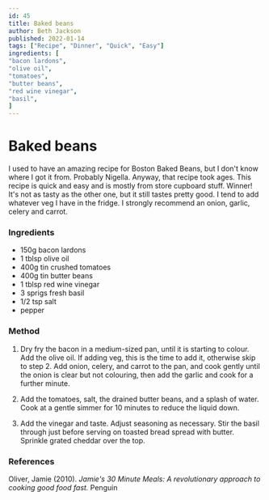 ```yaml
---
id: 45
title: Baked beans
author: Beth Jackson
published: 2022-01-14
tags: ["Recipe", "Dinner", "Quick", "Easy"]
ingredients: [
"bacon lardons",
"olive oil",
"tomatoes",
"butter beans",
"red wine vinegar",
"basil",
]
---
```


# Baked beans

<BlogTextWrapper>

I used to have an amazing recipe for Boston Baked Beans, but I don't know where I got it from. Probably Nigella. Anyway, that recipe took ages. This recipe is quick and easy and is mostly from store cupboard stuff. Winner! It's not as tasty as the other one, but it still tastes pretty good. I tend to add whatever veg I have in the fridge. I strongly recommend an onion, garlic, celery and carrot.

</BlogTextWrapper>

<BlogTextWrapper>

### Ingredients

- 150g bacon lardons
- 1 tblsp olive oil
- 400g tin crushed tomatoes
- 400g tin butter beans
- 1 tblsp red wine vinegar
- 3 sprigs fresh basil
- 1/2 tsp salt
- pepper

</BlogTextWrapper>

<BlogTextWrapper>

### Method

1. Dry fry the bacon in a medium-sized pan, until it is starting to colour. Add the olive oil. If adding veg, this is the time to add it, otherwise skip to step 2. Add onion, celery, and carrot to the pan, and cook gently until the onion is clear but not colouring, then add the garlic and cook for a further minute.

2. Add the tomatoes, salt, the drained butter beans, and a splash of water. Cook at a gentle simmer for 10 minutes to reduce the liquid down.

<Timer inputHours={0} inputMinutes={10} inputSeconds={0} />

3. Add the vinegar and taste. Adjust seasoning as necessary. Stir the basil through just before serving on toasted bread spread with butter. Sprinkle grated cheddar over the top.

</BlogTextWrapper>

<BlogTextWrapper>

### References

Oliver, Jamie (2010). _Jamie's 30 Minute Meals: A revolutionary approach to cooking good food fast._ Penguin

</BlogTextWrapper>

<ClickableTags tags={tags} />

